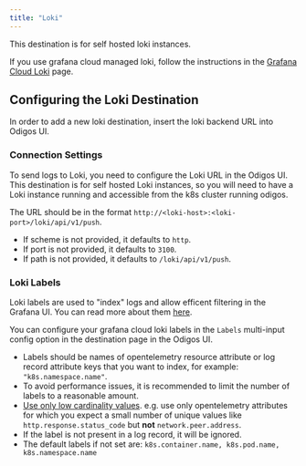 ```yaml
---
title: "Loki"
---
```


This destination is for self hosted loki instances.

If you use grafana cloud managed loki, follow the instructions in the [Grafana Cloud Loki](/backends/grafanacloudloki) page.

## Configuring the Loki Destination

In order to add a new loki destination, insert the loki backend URL into Odigos UI.

### Connection Settings

To send logs to Loki, you need to configure the Loki URL in the Odigos UI. 
This destination is for self hosted Loki instances, so you will need to have a Loki instance running and accessible from the k8s cluster running odigos.

The URL should be in the format `http://<loki-host>:<loki-port>/loki/api/v1/push`.

- If scheme is not provided, it defaults to `http`.
- If port is not provided, it defaults to `3100`.
- If path is not provided, it defaults to `/loki/api/v1/push`.

### Loki Labels

Loki labels are used to "index" logs and allow efficent filtering in the Grafana UI. You can read more about them [here](https://grafana.com/docs/loki/latest/get-started/labels/).

You can configure your grafana cloud loki labels in the `Labels` multi-input config option in the destination page in the Odigos UI.

- Labels should be names of opentelemetry resource attribute or log record attribute keys that you want to index, for example: `"k8s.namespace.name"`.
- To avoid performance issues, it is recommended to limit the number of labels to a reasonable amount.
- [Use only low cardinality values](https://grafana.com/docs/loki/latest/get-started/labels/#cardinality). e.g. use only opentelemetry attributes for which you expect a small number of unique values like `http.response.status_code` but **not** `network.peer.address`.
- If the label is not present in a log record, it will be ignored.
- The default labels if not set are: `k8s.container.name, k8s.pod.name, k8s.namespace.name`
